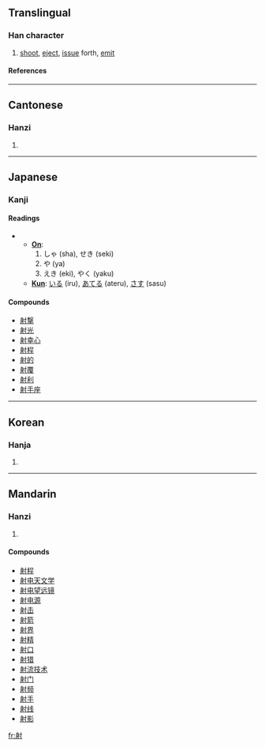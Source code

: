 ==Translingual==
===Han character===
{{Han char|rn=41|rad=寸|as=07|sn=10|four=2420<sub>0</sub>|canj=竹竹木戈 (HHDI)}}
# [[shoot]], [[eject]], [[issue]] forth, [[emit]]
====References====
{{Han ref|kx=0294.130|dkj=07434|dj=0582.080|hdz=10506.100|uh=5C04|ud=23556|bh=AE67|bd=44647}}
----
==Cantonese==
===Hanzi===
{{yue-hanzi|jyut=|y=se6}}
# {{defn|Cantonese}}
----
==Japanese==
===Kanji===
{{ja-kanji|grade=6|rs=寸07}}
====Readings====
{{ja-attention|needs to be formatted corectly}}
** '''[[On]]''': 
**#しゃ (sha), せき (seki)
**#や (ya)
**#えき (eki), やく (yaku)
** '''[[Kun]]''': [[いる]] (iru), [[あてる]] (ateru), [[さす]] (sasu)

====Compounds====
*[[射撃]]
*[[射光]]
*[[射幸心]]
*[[射程]]
*[[射的]]
*[[射覆]]
*[[射利]]
*[[射手座]]
----

==Korean==
===Hanja===
{{ko-hanja|hangeul=[[사]], [[석]]|rv=sa, seok|mr=sa, sŏk}}
# {{defn|Korean}}
----
==Mandarin==
===Hanzi===
{{cmn-hanzi|pin=[[shè]] (she4), [[yè]] (ye4), [[yì]] (yi4)|wg=}}
# {{defn|Mandarin}}

====Compounds====
*[[射程]]
*[[射电天文学]]
*[[射电望远镜]]
*[[射电源]]
*[[射击]]
*[[射箭]]
*[[射界]]
*[[射精]]
*[[射口]]
*[[射猎]]
*[[射流技术]]
*[[射门]]
*[[射频]]
*[[射手]]
*[[射线]]
*[[射影]]

[[fr:射]]